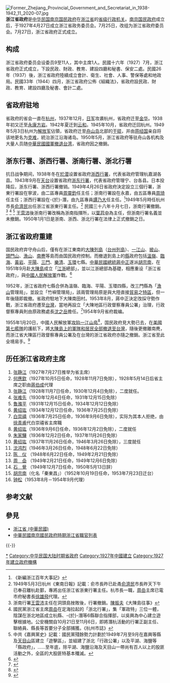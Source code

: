{{otheruses|subject=1927年至1953年之间[[中華民國|中華民國]][[浙江省_(中華民國)|浙江省]]的省政府|other=[[中華人民共和國|中華人民共和國]][[浙江省|浙江省]]的省級行政機關|浙江省人民政府}}
{{Inappropriate tone|time=2016-02-20T06:32:36+00:00}}
{{中華民國政府部門基礎資訊
|部門名稱       = 浙江省政府
|外文名稱       = Zhejiang Provincial Government
|外文語言       = 英語
|部門標誌       = 
|部門標誌名稱   = 
|代表圖像       = 
|代表圖像名稱   = 
|首長職銜       =
|首長姓名       = 
|副首長職銜     =
|副首長姓名     =
|秘書長職銜     =
|秘書長姓名     =
|任命者姓名     =
|成立日期       = {{Start date |1927|07|27}}
|解散日期       = {{End date |1954|9}}
|前身機關       = [[浙江省政務委員會|浙江省政務委員會]]<br>[[浙江省政府委員會|浙江省政府委員會]]
|後繼機關       = 
|機關類型       = 
|所屬部門       = 
|內部單位       = 
|附屬機關       = 
|任務編組       = 
|授權法源       = 
|員額           = 0人
|年度預算額     = 
|地址           = <!-- 1949年5月解放軍進入杭州後無辦公場所、搬遷至台灣 -->
|網站           = 
|備註           = 
}}
[[File:Former_Zhejiang_Provincial_Government_and_Secretariat_in_1938-1942_11_2020-07.jpg|thumb]]
'''浙江省政府'''是[[中华民国|中华民国]][[南京国民政府|南京国民政府]]在[[浙江省_(中華民國)|浙江省]]的[[中国一级行政区|省级]][[行政机关|行政机关]]。[[南京国民政府|南京国民政府]]成立后，于1927年4月27日成立浙江省政务委员会。7月25日，改组为浙江省政府委员会。7月27日，浙江省政府正式成立。

== 构成 ==
浙江省政府委员会设委员9至11人，其中主席1人。民國十六年（1927）7月，浙江省政府正式成立，下設民政、財政、教育、建設四廳和秘書、保安二處。民國26年（1937）後，浙江省政府陸續成立會計、衛生、社會、人事、警保等處和地政局。民國33年（1944）四月，浙江省政府公佈《組織法》，省政府設民政、財政、教育、建設四廳及秘書、會計二處。

== 省政府驻地 ==
省政府的省会一直在[[杭州|杭州]]，1937年12月，[[日军|日军]]攻袭杭州，省政府迁至[[金华|金华]]。1938年初又迁至[[永康市|永康]][[方岩风景名胜区|方岩]]。1942年夏迁到[[云和|云和]]。1945年10月，省政府迁回杭州。1949年5月3日杭州为[[解放军|解放军]]佔領，省政府迁至[[舟山岛|舟山岛]]北部的[[干𬒗镇|干𬒗]]，并由[[蒋经国|蒋经国]]亲自将该地更名为[[克难|克难]]，統治浙江沿海诸岛。1950年5月，浙江省政府等驻舟山各机构及大量人员随[[中華民國國軍|中華民國國軍]][[舟山撤退|撤退台湾]]，省政府因之撤銷。

== 浙东行署、浙西行署、浙南行署、浙北行署 ==
抗日战争期间，1938年冬在[[於潜|於潜]]设置省政府[[浙西行署|浙西行署]]，代表省政府管理杭嘉湖各县。1943年9月在[[天台县|天台]]设置省政府[[浙东行署|浙东行署]]，代表省政府管理宁、台各县。日本投降后，浙东行署、浙西行署撤销。1949年4月26日省政府決定設立三個行署，浙東行署設在寧波，由二區專員[[周靈鈞|周靈鈞]]任主任；浙南行署設在永嘉，由五區專員[[周琦|周琦]]任主任；浙西行署設在-{於}-潛，由九區專員[[譚乃大|譚乃大]]任主任。<ref>《新編浙江百年大事記》</ref>1949年5月時任杭州市長[[俞濟民|俞濟民]]出任浙江省浙東行署主任。<ref>1949年5月3日杭州《東南日報》記載：俞市長昨已赴甬[[俞濟民|俞濟民]]市長昨天下午已奉召離杭赴鄞，專將出任浙江省浙東行署主任。杭市長一職，[[周嵒|周嵒]]主席已電市府秘書長[[徐雄飛|徐雄飛]]代理。</ref>
民國三十八年十月七日，浙南行署撤銷。<ref>浙南行署[[王雲沛|王雲沛]]主任在洞頭島挫敗後，行署撤銷。[[陳振夫|陳振夫]]《大陳島往事》</ref>
<ref>國民黨浙江省主席[[周嵒|周嵒]]在定海拉起的「浙北行署」，集「軍政特」三位一體，陰謀在浙北地區成立杭縣、-{於}-潛等6縣聯合指揮部，以吳興為中心建立遊擊根據地。公安機關自10月21日至11月6日，即將潛杭活動的行署正副主任、聯絡員、縣長等首要分子全部捕獲。《杭州市誌》</ref>
<ref>中共《嘉興黨史》記載：國民黨殘餘勢力計劃於1949年7月至9月在嘉興等縣及[[天目山|天目山]]區建立「遊擊區」，並組建了浙北「行政公署」以及平湖、海鹽等「縣政府」，……至年底，除平湖、海鹽沿海及天目山一帶尚有百人以上的股匪活動之外，全區的大股匪特基本殲滅。</ref>
[[王雲沛|王雲沛]]後浙南行署改稱為浙南指揮所，以[[葉苕中|葉苕中]]為主任，但浙南行署名義並未撤銷。1950年1月1日是浙南、浙西、浙北行署在法律上正式撤銷之日。

== 浙江省政府重建 ==
国民政府弃守舟山后，僅有在浙江東南的[[大陳列島|大陳列島]]（[[台州列島|台州列島]]）、[[一江山|一江山]]、[[披山|披山]]、[[頭門山|頭門山]]、[[漁山|漁山]]、[[南麂|南麂]]等島而由国民政府控制。而撤退到島上的[[縣|縣]]政府包括[[溫嶺|溫嶺]]、[[臨海|臨海]]、[[黃岩|黃岩]]、[[平陽|平陽]]、[[三門|三門]]、[[樂清|樂清]]、[[玉環|玉環]]七縣。[[中華民國總統|中華民國總統]][[蔣中正|蔣中正]]遂派[[胡宗南|胡宗南]]，在1951年9月赴[[大陳島|大陳島]]成立「[[江蘇|江]][[浙江|浙]]總部」，並以江浙總部為基礎，相應重设「浙江省政府」，與[[中國人民解放軍|中國人民解放軍]]作戰。<ref>{{Cite web |url=http://www.hoplite.cn/Templates/hpshshzt0041.htm |title=胡宗南在大陳島 |access-date=2012-08-20 |archive-date=2008-03-04 |archive-url=https://web.archive.org/web/20080304013352/http://www.hoplite.cn/templates/hpshshzt0041.htm |dead-url=no }}</ref> 

1952年，浙江省政府七縣合併為溫嶺、臨海、平陽、玉環四縣，改三門縣為「[[漁山|漁山]]管理局」，並設立「竹嶼管理局」，該兩管理局原是與大陸直接[[貿易|貿易]]之[[特區|特區]]，但一年後隨即裁撤。省政府駐地下大陳南田村。1953年8月，蔣中正決定改採守勢作戰，浙江省政府遷至[[台灣|台灣]]，當地再設立「大陳地區行政督察專員公署」治理，行政督察專員則由原政務處長[[沈之岳|沈之岳]]擔任。<ref>{{Cite web |url=http://www.aiplus.idv.tw/soviet/LROCFKCK.HTM |title=國民政府浙江省政府歷史 |access-date=2012-08-20 |archive-date=2009-02-07 |archive-url=https://web.archive.org/web/20090207130157/http://aiplus.idv.tw/soviet/LROCFKCK.HTM |dead-url=no }}</ref>1954年9月省府裁编。

1955年1月20日，中國人民解放軍[[一江山岛战役|攻陷一江山島]]<ref>{{Cite web |url=http://www.people.com.cn/BIG5/junshi/192/8559/8564/20020715/776672.html |title=三軍渡海攻占一江山島 |access-date=2012-08-20 |archive-date=2016-03-03 |archive-url=https://web.archive.org/web/20160303172433/http://www.people.com.cn/BIG5/junshi/192/8559/8564/20020715/776672.html |dead-url=no }}</ref>，国民政府見大勢已去，在[[美國|美國]][[第七艦隊|第七艦隊]]的護航下，將[[大陳島撤退|大陳島上的軍隊和居民全部撤退至台灣]]，隨後更撤離南麂，而浙江省大陳區行政督察專員公署及在台灣的浙江省政府亦隨之撤銷。浙江省至此全境易手。<ref>{{Cite web |url=http://city.udn.com/1308/1332844?tpno=32&cate_no=0 |title=1954年，蔣經國巡視大陳島 |access-date=2012-08-20 |archive-date=2011-07-17 |archive-url=https://web.archive.org/web/20110717143729/http://city.udn.com/1308/1332844?tpno=32&cate_no=0 |dead-url=no }}</ref>

== 历任浙江省政府主席 ==
# [[张静江|张静江]]（1927年7月27日推举为省主席）
# [[何應欽|何應欽]]（1927年10月5日任命，1928年11月7日免除），1928年5月14日后省主席之职由[[蔣伯成|蔣伯成]]代理
# [[张静江|张静江]]（1928年11月7日任命，1930年12月4日免除），二度就任。
# [[张难先|张难先]]（1930年12月4日任命，1931年12月15日免除）
# [[鲁涤平|魯滌平]]（1931年12月15日任命，1934年12月12日免除）
# [[黄绍竑|黄绍竑]]（1934年12月12日任命，1936年7月25日免除）
# [[白崇禧|白崇禧]]（1936年7月25日任命，1936年9月6日免除），实际为其本人拒绝，由[[徐青甫|徐青甫]]代白崇禧省主席職
# [[黄绍竑|黄绍竑]]（1936年9月6日任命，1936年12月2日免除），二度就任
# [[朱家驊|朱家驊]]（1936年12月2日任命，1937年11月26日免除）
# [[黄绍竑|黄绍竑]]（1937年11月26日任命，1946年3月26日免除），三度就任
# [[沈鸿烈|沈鸿烈]]（1946年3月26日任命，1948年6月22日免除）
# [[陈仪|陈　仪]] （1948年6月22日任命，1949年2月21日免除）
# [[周喦|周　喦]] （1949年2月21日任命，1949年12月6日免除）
# [[石覺|石　覺]] （1949年12月7日任命，1950年5月13日辞）
# [[胡宗南|胡宗南]]（化名「秦東昌」）（1952年10月19日任命，1953年7月23日迁台）
# [[钟松|钟松]]（1953年8月－1954年9月代理）

== 参考文献 ==
{{Reflist|2}}

== 參見 ==
{{Portal box|中华民国|浙江}}
* [[浙江省_(中華民國)|浙江省 (中華民國)]]
* [[中華民國南京國民政府時期浙江省職官列表|中華民國南京國民政府時期浙江省職官列表]]

{{-}}
{{s-start}}
{{s-before|{{Flagicon|ROC|1912}} [[浙江省長公署|浙江省長公署]]}}
{{s-title|rows=2|{{Flagicon|ROC}} 浙江省政府}}
{{s-after|{{Flagicon|PRC}} [[浙江省人民政府|浙江省人民政府]]}}
{{s-end}}

{{中華民國大陸時期省政府}}
[[Category:浙江省政府|*]]
[[Category:中华民国大陆时期省政府|Category:中华民国大陆时期省政府]]
[[Category:1927年中國建立|Category:1927年中國建立]]
[[Category:1927年建立政府機構|Category:1927年建立政府機構]]